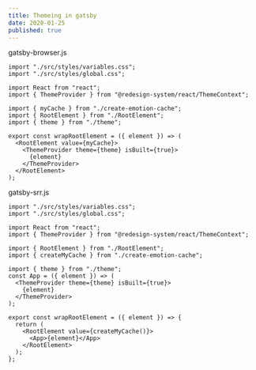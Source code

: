 ```yaml
---
title: Themeing in gatsby
date: 2020-01-25
published: true
---
```


gatsby-browser.js

```
import "./src/styles/variables.css";
import "./src/styles/global.css";

import React from "react";
import { ThemeProvider } from "@redesign-system/react/ThemeContext";

import { myCache } from "./create-emotion-cache";
import { RootElement } from "./RootElement";
import { theme } from "./theme";

export const wrapRootElement = ({ element }) => (
  <RootElement value={myCache}>
    <ThemeProvider theme={theme} isBuilt={true}>
      {element}
    </ThemeProvider>
  </RootElement>
);

```

gatsby-srr.js

```tsx
import "./src/styles/variables.css";
import "./src/styles/global.css";

import React from "react";
import { ThemeProvider } from "@redesign-system/react/ThemeContext";

import { RootElement } from "./RootElement";
import { createMyCache } from "./create-emotion-cache";

import { theme } from "./theme";
const App = ({ element }) => (
  <ThemeProvider theme={theme} isBuilt={true}>
    {element}
  </ThemeProvider>
);

export const wrapRootElement = ({ element }) => {
  return (
    <RootElement value={createMyCache()}>
      <App>{element}</App>
    </RootElement>
  );
};
```
